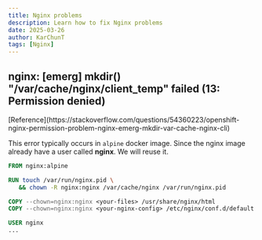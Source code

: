```yaml
---
title: Nginx problems
description: Learn how to fix Nginx problems
date: 2025-03-26
author: KarChunT
tags: [Nginx]
---
```


## nginx: [emerg] mkdir() "/var/cache/nginx/client_temp" failed (13: Permission denied)

<Callout title="More Information">
  [Reference](https://stackoverflow.com/questions/54360223/openshift-nginx-permission-problem-nginx-emerg-mkdir-var-cache-nginx-cli)
</Callout>

This error typically occurs in `alpine` docker image. Since the nginx image already have a user called **nginx**. We will reuse it.

```dockerfile filename="Dockerfile"
FROM nginx:alpine

RUN touch /var/run/nginx.pid \
   && chown -R nginx:nginx /var/cache/nginx /var/run/nginx.pid

COPY --chown=nginx:nginx <your-files> /usr/share/nginx/html
COPY --chown=nginx:nginx <your-nginx-config> /etc/nginx/conf.d/default.conf

USER nginx
...
```
<Comments />
